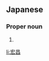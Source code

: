 ==Japanese==
{{ja-kanjitab|ひろ|まさ}}

===Proper noun===
{{ja-pos|proper|ひろまさ}}

# {{given name|male|lang=ja|sort=ひろまさ}}

[[li:宏昌]]